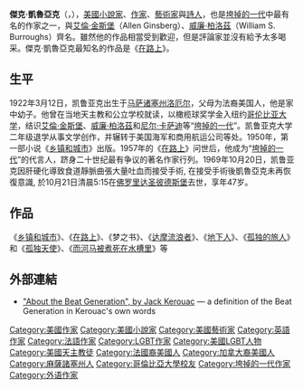 {{Infobox Writer <!-- for more information see [[:Template:Infobox_Writer/doc|:Template:Infobox Writer/doc]] -->
| name         = 傑克·凱魯亞克<br />Jack Kerouac
| image        = Kerouac by Palumbo.jpg
| caption      = 
| birthdate    = {{birth date|1922|3|12|mf=y}}
| birthplace   = {{USA}}[[洛厄爾_(麻薩諸塞州)|洛厄爾]]
| deathdate    = {{death date and age|1969|10|21|1922|3|12|mf=y}}
| deathplace   = {{USA}}[[聖彼德斯堡_(佛羅里達州)|聖彼德斯堡]]
| occupation   = [[小說家|小說家]]<br>[[詩人|詩人]]
| nationality  = {{USA}}
| genre        = [[垮掉的一代|垮掉的一代]]
| movement     = [[垮掉的一代|垮掉的一代]]
| notableworks = 《[[在路上|在路上]]》
| influences   = [[湯瑪士·沃爾夫|湯瑪士·沃爾夫]]、[[費奧多爾·杜斯妥也夫斯基|費奧多爾·杜斯妥也夫斯基]]、[[馬塞爾·普魯斯特|馬塞爾·普魯斯特]]、[[傑克·倫敦|傑克·倫敦]]、 [[詹姆斯·喬伊斯|詹姆斯·喬伊斯]]、[[尼爾·凱薩迪|尼爾·凱薩迪]]、[[沃爾特·惠特曼|沃爾特·惠特曼]]、[[查利·帕克|查利·帕克]]、[[阿爾圖爾·蘭波|阿爾圖爾·蘭波]]、[[哈特·克萊恩|哈特·克萊恩]]、[[歐內斯特·海明威|歐內斯特·海明威]]、[[威廉·S·柏洛茲|威廉·S·柏洛茲]]、[[蓋瑞·施耐德|蓋瑞·施耐德]]、[[比路易-費迪南·塞琳|比路易-費迪南·塞琳]]、[[巴爾扎克|巴爾扎克]]、[[約翰·芬提|約翰·芬提]]、[[松尾芭蕉|松尾芭蕉]]、[[金剛般若波羅蜜多經|金剛般若波羅蜜多經]]  孟坤文学家
| influenced  = [[托馬斯·品欽|托馬斯·品欽]]、[[湯姆·羅賓斯|湯姆·羅賓斯]]、[[理查·布勞提根|理查·布勞提根]]、[[肯·凱西|肯·凱西]]、[[杭特·湯普森|杭特·湯普森]]、[[吉姆·莫里森|吉姆·莫里森]]、[[羅·哈波|羅·哈波]]、[[約翰·藍儂|約翰·藍儂]]、[[巴布·狄倫|巴布·狄倫]]、[[湯姆·吳爾夫|湯姆·吳爾夫]]、[[湯姆·威茲|湯姆·威茲]]、[[傑利·賈西亞|傑利·賈西亞]]、[[Ben_Gibbard|Ben Gibbard]]、[[Joe_Cutler|Joe Cutler]]、[[Russell_Brand|Russell Brand]]、[[Jim_Dodge|Jim Dodge]]、[[The_Hold_Steady|The Hold Steady]]
| signature = Jack Kerouac signature.svg
| website =
}}
'''傑克·凱魯亞克'''（{{lang-en|'''Jack Kerouac'''}}，{{bd|1922年|3月12日|1969年|10月21日|catIdx=Kerouac}}），[[美國|美國]][[小說家|小說家]]、[[作家|作家]]、[[藝術家|藝術家]]與[[詩人|詩人]]，也是[[垮掉的一代|垮掉的一代]]中最有名的作家之一，與[[艾倫·金斯堡|艾倫·金斯堡]]（Allen Ginsberg）、[[威廉·柏洛茲|威廉·柏洛茲]]（William S. Burroughs）齊名。雖然他的作品相當受到歡迎，但是評論家並沒有給予太多喝采。傑克·凱魯亞克最知名的作品是《[[在路上|在路上]]》。

==生平==
1922年3月12日，凯鲁亚克出生于[[马萨诸塞州|马萨诸塞州]][[洛厄尔|洛厄尔]]，父母为法裔美国人，他是家中幼子。他曾在当地天主教和公立学校就读，以橄榄球奖学金入纽约[[哥伦比亚大学|哥伦比亚大学]]，结识[[艾倫·金斯堡|艾倫·金斯堡]]、[[威廉·柏洛茲|威廉·柏洛茲]]和[[尼尔·卡萨迪|尼尔·卡萨迪]]等“[[垮掉的一代|垮掉的一代]]”。凯鲁亚克大学二年级退学从事文学创作，并辗转于美国海军和商用航运公司等处。1950年，第一部小说《[[乡镇和城市|乡镇和城市]]》出版。1957年的《[[在路上|在路上]]》问世后，他成为“[[垮掉的一代|垮掉的一代]]”的代言人，跻身二十世纪最有争议的著名作家行列。1969年10月20日，凯鲁亚克因肝硬化導致食道靜脈曲張大量吐血而接受手術, 在接受手術後凱魯亞克未再恢復意識, 於10月21日清晨5:15在[[佛罗里达|佛罗里达]][[圣彼德斯堡|圣彼德斯堡]]去世，享年47岁。

==作品==
《[[乡镇和城市|乡镇和城市]]》、《[[在路上|在路上]]》、《梦之书》、《[[达摩流浪者|达摩流浪者]]》、《[[地下人|地下人]]》、《[[孤独的旅人|孤独的旅人]]》和《[[孤独天使|孤独天使]]》、《[[而河马被煮死在水槽里|而河马被煮死在水槽里]]》等

==外部連結==
*[https://web.archive.org/web/20081107052429/http://archive.tc/kerouac/beat.html "About the Beat Generation", by Jack Kerouac] — a definition of the Beat Generation in Kerouac's own words

{{Authority control}}
{{DEFAULTSORT:Kerouac, Jack}}
[[Category:美國作家|Category:美國作家]]
[[Category:美國小說家|Category:美國小說家]]
[[Category:美國藝術家|Category:美國藝術家]]
[[Category:英語作家|Category:英語作家]]
[[Category:法語作家|Category:法語作家]]
[[Category:LGBT作家|Category:LGBT作家]]
[[Category:美國LGBT人物|Category:美國LGBT人物]]
[[Category:美國天主教徒|Category:美國天主教徒]]
[[Category:法國裔美國人|Category:法國裔美國人]]
[[Category:加拿大裔美國人|Category:加拿大裔美國人]]
[[Category:麻薩諸塞州人|Category:麻薩諸塞州人]]
[[Category:哥倫比亞大學校友|Category:哥倫比亞大學校友]]
[[Category:垮掉的一代作家|Category:垮掉的一代作家]]
[[Category:外语作家|Category:外语作家]]